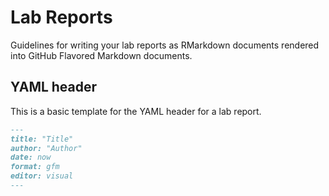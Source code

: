 # Lab Reports

Guidelines for writing your lab reports as RMarkdown documents rendered into GitHub Flavored Markdown documents.

## YAML header

This is a basic template for the YAML header for a lab report.

```md
---
title: "Title"
author: "Author"
date: now
format: gfm
editor: visual
---
```

